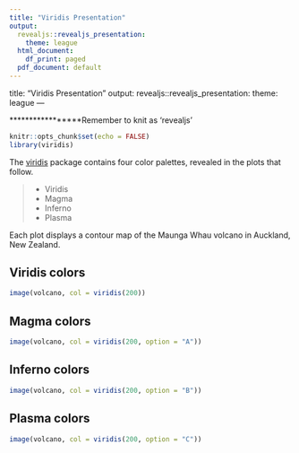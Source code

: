 ---
title: "Viridis Presentation"
output:
  revealjs::revealjs_presentation:
    theme: league
  html_document:
    df_print: paged
  pdf_document: default
---
title: "Viridis Presentation"
output: 
  revealjs::revealjs_presentation:
    theme: league
---

*****************Remember to knit as 'revealjs'
```{r include = FALSE}
knitr::opts_chunk$set(echo = FALSE)
library(viridis)
```

The [viridis](https://github.com/sjmgarnier/viridis) package contains four color palettes, revealed in the plots that follow. 

>- Viridis
>- Magma
>- Inferno
>- Plasma

Each plot displays a contour map of the Maunga Whau volcano in Auckland, New Zealand.

## Viridis colors

```{r}
image(volcano, col = viridis(200))
```

## Magma colors

```{r}
image(volcano, col = viridis(200, option = "A"))
```

## Inferno colors

```{r}
image(volcano, col = viridis(200, option = "B"))
```

## Plasma colors

```{r}
image(volcano, col = viridis(200, option = "C"))
```

